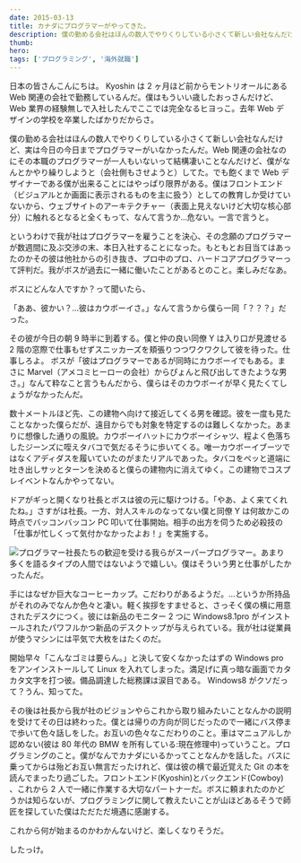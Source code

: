 ```yaml
---
date: 2015-03-13
title: カナダにプログラマーがやってきた。
description: 僕の勤める会社はほんの数人でやりくりしている小さくて新しい会社なんだけど、実は今日の今日までプログラマーがいなかったんだ。
thumb:
hero:
tags: ['プログラミング', '海外就職']
---
```


日本の皆さんこんにちは。 Kyoshin は 2 ヶ月ほど前からモントリオールにある Web 関連の会社で勤務しているんだ。僕はもういい歳したおっさんだけど、Web 業界の経験無しで入社したんでここでは完全なるヒヨっこ。去年 Web デザインの学校を卒業したばかりだからさ。

僕の勤める会社はほんの数人でやりくりしている小さくて新しい会社なんだけど、実は今日の今日までプログラマーがいなかったんだ。Web 関連の会社なのにその本職のプログラマーが一人もいないって結構凄いことなんだけど、僕がなんとかやり繰りしようと（会社側もさせようと）してた。でも飽くまで Web デザイナーである僕が出来ることにはやっぱり限界がある。僕はフロントエンド（ビジュアルとか画面に表示されるものを主に扱う）としての教育しか受けていないから、ウェブサイトのアーキテクチャー（表面上見えないけど大切な核心部分）に触れるとなると全くもって、なんて言うか…危ない。一言で言うと。

というわけで我が社はプログラマーを雇うことを決心、その念願のプログラマーが数週間に及ぶ交渉の末、本日入社することになった。もともとお目当てはあったのかその彼は他社からの引き抜き、プロ中のプロ、ハードコアプログラマーって評判だ。我がボスが過去に一緒に働いたことがあるとのこと。楽しみだなあ。

ボスにどんな人ですか？って聞いたら、

「ああ、彼かい？…彼はカウボーイさ。」なんて言うから僕ら一同「？？？」だった。

その彼が今日の朝 9 時半に到着する。僕と仲の良い同僚 Y は入り口が見渡せる 2 階の窓際で仕事もせずスニッカーズを頬張りつつワクワクして彼を待った。仕事しろよ。
ボスが「彼はプログラマーであるが同時にカウボーイでもある。まさに Marvel（アメコミヒーローの会社）からぴょんと飛び出してきたような男さ。」なんて粋なこと言うもんだから、僕らはそのカウボーイが早く見たくてしょうがなかったんだ。

数十メートルほど先、この建物へ向けて接近してくる男を確認。彼を一度も見たことなかった僕らだが、遠目からでも対象を特定するのは難しくなかった。あまりに想像した通りの風貌。カウボーイハットにカウボーイシャツ、程よく色落ちしたジーンズに咥えタバコで気だるそうに歩いてくる。唯一カウボーイブーツではなくアディダスを履いていたのがまたリアルであった。タバコをペッと道端に吐き出しサッとターンを決めると僕らの建物内に消えてゆく。この建物でコスプレイベントなんかやってない。

ドアがギっと開くなり社長とボスは彼の元に駆けつける。「やあ、よく来てくれたね。」さすがは社長。一方、対人スキルのなってない僕と同僚 Y は何故かこの時点でバッコンバッコン PC 叩いて仕事開始。相手の出方を伺うため必殺技の「仕事が忙しくって気付かなかったよお！」を実施する。

![プログラマー](../../images/programmer/programmer.jpg)社長たちの歓迎を受ける我らがスーパープログラマー。あまり多くを語るタイプの人間ではないようで嬉しい。僕はそういう男と仕事がしたかったんだ。

手にはなぜか巨大なコーヒーカップ。こだわりがあるようだ。…というか所持品がそれのみでなんか色々と凄い。軽く挨拶をすませると、さっそく僕の横に用意されたデスクにつく。彼には新品のモニター 2 つに Windows8.1pro がインストールされたパワフルかつ新品のデスクトップが与えられている。我が社は従業員が使うマシンには平気で大枚をはたくのだ。

開始早々「こんなゴミは要らん。」と決して安くなかったはずの Windows pro をアンインストールして Linux を入れてしまった。満足げに真っ暗な画面でカタカタ文字を打つ彼。備品調達した総務課は涙目である。
Windows8 がクソだって？うん、知ってた。

その後は社長から我が社のビジョンやらこれから取り組みたいことなんかの説明を受けてその日は終わった。僕とは帰りの方向が同じだったので一緒にバス停まで歩いて色々話しをした。お互いの色々なこだわりのこと。車はマニュアルしか認めない(彼は 80 年代の BMW を所有している:現在修理中)っていうこと。プログラミングのこと。僕がなんでカナダにいるかってことなんかを話した。バスに乗ってからは殆どお互い無言だったけれど、僕は彼の横で最近覚えた Git の本を読んでまったり過ごした。フロントエンド(Kyoshin)とバックエンド(Cowboy) 、これから 2 人で一緒に作業する大切なパートナーだ。ボスに頼まれたのかどうかは知らないが、プログラミングに関して教えたいことが山ほどあるそうで師匠を探していた僕はただただ境遇に感謝する。

これから何が始まるのかわかんないけど、楽しくなりそうだ。

したっけ。
